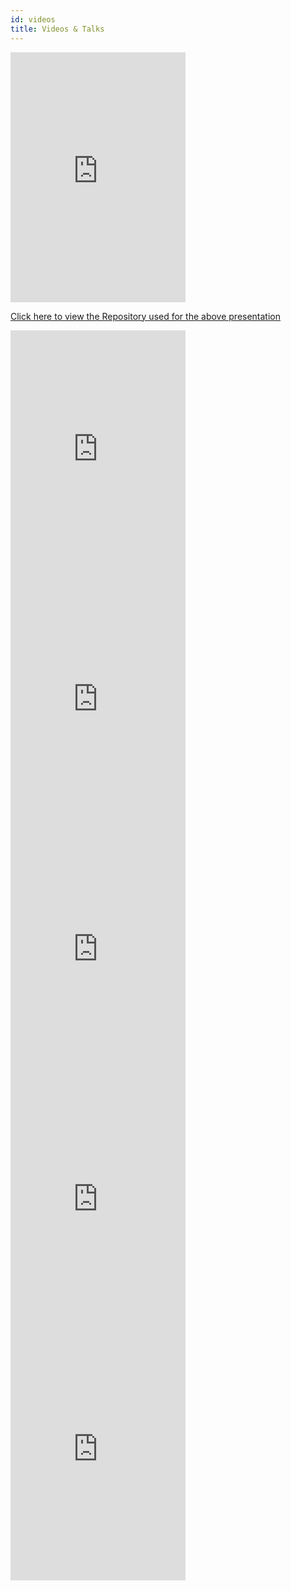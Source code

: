 ```yaml
---
id: videos
title: Videos & Talks
---
```


<iframe
  width="280"
  height="400"
  src="https://www.youtube.com/embed/seU46c6Jz7E"
  frameborder="0"
  allow="accelerometer; autoplay; encrypted-media; gyroscope; picture-in-picture"
  allowfullscreen
  style={{
    width: '100%',
  }}
></iframe>

[Click here to view the Repository used for the above presentation](https://github.com/tannerlinsley/react-query-blog-refactor-example)

<iframe
  width="280"
  height="400"
  src="https://www.youtube.com/embed/DocXo3gqGdI"
  frameborder="0"
  allow="accelerometer; autoplay; encrypted-media; gyroscope; picture-in-picture"
  allowfullscreen
  style={{
    width: '100%',
  }}
></iframe>

<iframe
  width="280"
  height="400"
  src="https://www.youtube.com/embed/PPvWXbSCtBU"
  frameborder="0"
  allow="accelerometer; autoplay; encrypted-media; gyroscope; picture-in-picture"
  allowfullscreen
  style={{
    width: '100%',
  }}
></iframe>

<iframe
  width="280"
  height="400"
  src="https://www.youtube.com/embed/B3cJDT3j19I"
  frameborder="0"
  allow="accelerometer; autoplay; encrypted-media; gyroscope; picture-in-picture"
  allowfullscreen
  style={{
    width: '100%',
  }}
></iframe>

<iframe
  width="280"
  height="400"
  src="https://www.youtube.com/embed/_ehibado6rU"
  frameborder="0"
  allow="accelerometer; autoplay; encrypted-media; gyroscope; picture-in-picture"
  allowfullscreen
  style={{
    width: '100%',
  }}
></iframe>

<iframe
  width="280"
  height="400"
  src="https://www.youtube.com/embed/aLQbVd-2tIo"
  frameborder="0"
  allow="accelerometer; autoplay; encrypted-media; gyroscope; picture-in-picture"
  allowfullscreen
  style={{
    width: '100%',
  }}
></iframe>

